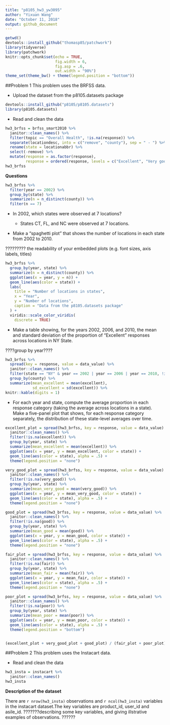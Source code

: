 ```yaml
---
title: "p8105_hw3_yw3095"
author: "Yixuan Wang"
date: "October 11, 2018"
output: github_document
---
```


```r
getwd()
devtools::install_github("thomasp85/patchwork")
library(tidyverse)
library(patchwork)
knitr::opts_chunk$set(echo = TRUE,
                      fig.width = 6,
                      fig.asp = .6,
                      out.width = "90%")
theme_set(theme_bw() + theme(legend.position = "bottom"))
```
##Problem 1
This problem uses the BRFSS data.

* Upload the dataset from the p8105.datasets package

```r
devtools::install_github("p8105/p8105.datasets")
library(p8105.datasets)
```
*   Read and clean the data 
```r
hw3_brfss = brfss_smart2010 %>% 
  janitor::clean_names() %>% 
  filter(topic == "Overall Health", !is.na(response)) %>% 
  separate(locationdesc, into = c("remove", "county"), sep = " - ") %>% 
  rename(state = locationabbr) %>%
  select(-remove) %>% 
  mutate(response = as.factor(response), 
         response = ordered(response, levels = c("Excellent", "Very good", "Good", "Fair", "Poor")))
hw3_brfss
```
**Questions**

```r
hw3_brfss %>% 
  filter(year == 2002) %>%
  group_by(state) %>%  
  summarize(n = n_distinct(county)) %>% 
  filter(n == 7)
```

* In 2002, which states were observed at 7 locations?

   * States CT, FL, and NC were observed at 7 locations.
   
* Make a “spaghetti plot” that shows the number of locations in each state from 2002 to 2010.

????????? the readability of your embedded plots (e.g. font sizes, axis labels, titles) 
```r
hw3_brfss %>% 
  group_by(year, state) %>%  
  summarize(n = n_distinct(county)) %>% 
  ggplot(aes(x = year, y = n)) +
  geom_line(aes(color = state)) + 
  labs(
    title = "Number of locations in states",
    x = "Year",
    y = "Number of locations",
    caption = "Data from the p8105.datasets package"
  ) + 
  viridis::scale_color_viridis(
    discrete = TRUE)

```
* Make a table showing, for the years 2002, 2006, and 2010, the mean and standard deviation of the proportion of “Excellent” responses across locations in NY State.

????group by year????
```r
hw3_brfss %>% 
  spread(key = response, value = data_value) %>%
  janitor::clean_names() %>%
  filter(state == "NY" & year == 2002 | year == 2006 | year == 2010, !is.na(excellent)) %>%
  group_by(county) %>%  
  summarize(mean_excellent = mean(excellent),
            sd_excellent = sd(excellent)) %>%  
knitr::kable(digits = 1)
```

* For each year and state, compute the average proportion in each response category (taking the average across locations in a state). Make a five-panel plot that shows, for each response category separately, the distribution of these state-level averages over time.

```r
excellent_plot = spread(hw3_brfss, key = response, value = data_value) %>%
  janitor::clean_names() %>%
  filter(!is.na(excellent)) %>%
  group_by(year, state) %>% 
  summarize(mean_excellent = mean(excellent)) %>% 
  ggplot(aes(x = year, y = mean_excellent, color = state)) +
  geom_line(aes(color = state), alpha = .5) +
  theme(legend.position = "none")

very_good_plot = spread(hw3_brfss, key = response, value = data_value) %>%
  janitor::clean_names() %>%
  filter(!is.na(very_good)) %>%
  group_by(year, state) %>% 
  summarize(mean_very_good = mean(very_good)) %>% 
  ggplot(aes(x = year, y = mean_very_good, color = state)) +
  geom_line(aes(color = state), alpha = .5) +
  theme(legend.position = "none")

good_plot = spread(hw3_brfss, key = response, value = data_value) %>%
  janitor::clean_names() %>%
  filter(!is.na(good)) %>%
  group_by(year, state) %>% 
  summarize(mean_good = mean(good)) %>% 
  ggplot(aes(x = year, y = mean_good, color = state)) +
  geom_line(aes(color = state), alpha = .5) +
  theme(legend.position = "none")

fair_plot = spread(hw3_brfss, key = response, value = data_value) %>%
  janitor::clean_names() %>%
  filter(!is.na(fair)) %>%
  group_by(year, state) %>% 
  summarize(mean_fair = mean(fair)) %>% 
  ggplot(aes(x = year, y = mean_fair, color = state)) +
  geom_line(aes(color = state), alpha = .5) +
  theme(legend.position = "none")

poor_plot = spread(hw3_brfss, key = response, value = data_value) %>%
  janitor::clean_names() %>%
  filter(!is.na(poor)) %>%
  group_by(year, state) %>% 
  summarize(mean_poor = mean(poor)) %>% 
  ggplot(aes(x = year, y = mean_poor, color = state)) +
  geom_line(aes(color = state), alpha = .5) +
  theme(legend.position = "bottom")


(excellent_plot + very_good_plot + good_plot) / (fair_plot + poor_plot)
```

##Problem 2
This problem uses the Instacart data.

*   Read and clean the data  
```r
hw3_insta = instacart %>% 
  janitor::clean_names()
hw3_insta
```
**Description of the dataset**

There are `r nrow(hw3_insta)` observations and `r ncol(hw3_insta)` variables in the instacart dataset.The key variables are product_id, user_id and asile_id. 
???????describing some key variables, and giving illstrative examples of observations. ??????

